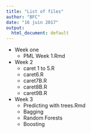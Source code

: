 ```yaml
---
title: "List of files"
author: "BFC"
date: "16 juin 2017"
output:
  html_document: default
---
```


* Week one
    * PML Week 1.Rmd
* Week 2
    * caret 1 to 5.R
    * caret6.R
    * caret7B.R
    * caret8B.R
    * caret9B.R
* Week 3
    * Predicting with trees.Rmd
    * Bagging
    * Random Forests
    * Boosting
    
  


